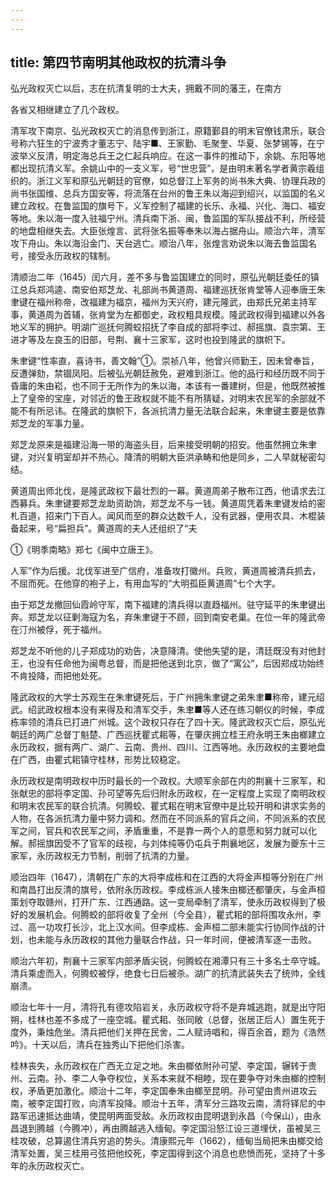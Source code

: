 ```yaml
---
---
---
```

title: 第四节南明其他政权的抗清斗争
---



弘光政权灭亡以后，志在抗清复明的士大夫，拥戴不同的藩王，在南方

各省又相继建立了几个政权。

清军攻下南京、弘光政权灭亡的消息传到浙江，原籍鄞县的明末官僚钱肃乐，联合号称六狂生的宁波秀才董志宁、陆宇■、王家勤、毛聚奎、华夏、张梦锡等，在宁波举义反清，明定海总兵王之仁起兵响应。在这一事件的推动下，余姚、东阳等地都出现抗清义军。余姚山中的一支义军，号“世忠营”，是由明末著名学者黄宗羲组织的。浙江义军和原弘光朝廷的官僚，如总督江上军务的尚书朱大典、协理兵政的尚书张国维、总兵方国安等，将流落在台州的鲁王朱以海迎到绍兴，以监国的名义建立政权。在鲁监国的旗号下，义军控制了福建的长乐、永福、兴化、海口、福安等地。朱以海一度入驻福宁州。清兵南下浙、闽，鲁监国的军队接战不利，所经营的地盘相继失去。大臣张煌言、武将张名振等奉朱以海占据舟山。顺治六年，清军攻下舟山。朱以海沿金门、天台逃亡。顺治八年，张煌言劝说朱以海去鲁监国名号，接受永历政权的辖制。

清顺治二年（1645）闰六月，差不多与鲁监国建立的同时，原弘光朝廷委任的镇江总兵郑鸿逵、南安伯郑芝龙、礼部尚书黄道周、福建巡抚张肯堂等人迎奉唐王朱聿键在福州称帝，改福建为福京，福州为天兴府，建元隆武，由郑氏兄弟主持军事，黄道周为首辅，张肯堂为左都御史，政权粗具规模。隆武政权得到福建以外各地义军的拥护。明湖广巡抚何腾蛟招抚了李自成的部将李过、郝摇旗、袁宗第、王进才等及左良玉的旧部，号荆、襄十三家军，这时也投到隆武的旗帜下。

朱聿键“性率直，喜诗书，善文翰”①。崇祯八年，他曾兴师勤王，因未曾奉旨，反遭弹劾，禁锢凤阳。后被弘光朝廷赦免，避难到浙江。他的品行和经历既不同于昏庸的朱由崧，也不同于无所作为的朱以海，本该有一番建树，但是，他既然被推上了皇帝的宝座，对邻近的鲁王政权就不能不有所猜疑，对明末农民军的余部就不能不有所忌讳。在隆武的旗帜下，各派抗清力量无法联合起来，朱聿键主要是依靠郑芝龙的军事力量。

郑芝龙原来是福建沿海一带的海盗头目，后来接受明朝的招安。他虽然拥立朱聿键，对兴复明室却并不热心。降清的明朝大臣洪承畴和他是同乡，二人早就秘密勾结。

黄道周出师北伐，是隆武政权下最壮烈的一幕。黄道周弟子散布江西，他请求去江西募兵。朱聿键要郑芝龙助资助饷，郑芝龙不与一钱。黄道周凭着朱聿键发给的密札百道，招来门下百人。闻风而至的群众达数千人，没有武器，便用农具、木棍装备起来，号“扁担兵”。黄道周的夫人还组织了“夫

①《明季南略》郑七《闽中立唐王》。

人军”作为后援。北伐军进至广信府，准备攻打徽州。兵败，黄道周被清兵抓去，不屈而死。在他穿的袍子上，有用血写的“大明孤臣黄道周”七个大字。

由于郑芝龙撤回仙霞岭守军，南下福建的清兵得以直趋福州。驻守延平的朱聿键出奔。郑芝龙以征剿海寇为名，弃朱聿键于不顾，回到南安老巢。在位一年的隆武帝在汀州被俘，死于福州。

郑芝龙不听他的儿子郑成功的劝告，决意降清。使他失望的是，清廷既没有对他封王，也没有任命他为闽粤总督，而是把他送到北京，做了“寓公”，后因郑成功始终不肯投降，而把他处死。

隆武政权的大学士苏观生在朱聿键死后，于广州拥朱聿键之弟朱聿■称帝，建元绍武。绍武政权根本没有来得及和清军交手，朱聿■等人还在练习朝仪的时候，李成栋率领的清兵已打进广州城。这个政权只存在了四十天。隆武政权灭亡后，原弘光朝廷的两广总督丁魁楚、广西巡抚瞿式耜等，在肇庆拥立桂王府永明王朱由榔建立永历政权，据有两广、湖广、云南、贵州、四川、江西等地。永历政权的主要地盘在广西，由瞿式耜镇守桂林，形势比较稳定。

永历政权是南明政权中历时最长的一个政权。大顺军余部在内的荆襄十三家军，和张献忠的部将李定国、孙可望等先后归附永历政权，在一定程度上实现了南明政权和明末农民军的联合抗清。何腾蛟、瞿式耜在明末官僚中是比较开明和讲求实务的人物，在各派抗清力量中努力调和。然而在不同派系的官兵之间，不同派系的农民军之间，官兵和农民军之间，矛盾重重，不是靠一两个人的意愿和努力就可以化解。郝摇旗因受不了官军的歧视，与刘体纯等仍屯兵于荆襄地区，发展为夔东十三家军，永历政权无力节制，削弱了抗清的力量。

顺治四年（1647），清朝在广东的大将李成栋和在江西的大将金声桓等分别在广州和南昌打出反清的旗号，依附永历政权。李成栋派人接朱由榔还都肇庆，与金声桓策划夺取赣州，打开广东、江西通路。这一变局牵制了清军，使永历政权得到了极好的发展机会。何腾蛟的部将收复了全州（今全县），瞿式耜的部将围攻永州，李过、高一功攻打长沙，北上汉水间。但李成栋、金声桓二部未能实行协同作战的计划，也未能与永历政权的其他力量联合作战，只一年时间，便被清军逐一击败。

顺治六年初，荆襄十三家军内部矛盾尖锐，何腾蛟在湘潭只有三十多名士卒守城。清兵乘虚而入，何腾蛟被俘，绝食七日后被杀。湖广的抗清武装失去了统帅，全线崩溃。

顺治七年十一月，清将孔有德攻陷岩关，永历政权守将不是弃城逃跑，就是出守阳朔，桂林也差不多成了一座空城。瞿式耜、张同敞（总督，张居正后人）置生死于度外，秉烛危坐。清兵把他们关押在民舍，二人赋诗唱和，得百余首，题为《浩然吟》。十天以后，清兵在独秀山下把他们杀害。

桂林丧失，永历政权在广西无立足之地。朱由榔依附孙可望、李定国，辗转于贵州、云南。孙、李二人争夺权位，关系本来就不相睦，现在要争夺对朱由榔的控制权，矛盾更加激化。顺治十二年，李定国奉朱由榔至昆明。孙可望由贵州进攻云南，被李定国打败，向清军投降。顺治十五年，清军分三路攻云南，清将铎尼的中路军迅速抵达曲靖，使昆明两面受敌。永历政权由昆明退到永昌（今保山），由永昌退到腾越（今腾冲），再由腾越逃入缅甸。李定国沿怒江设三道埋伏，虽被吴三桂攻破，总算遏住清兵穷追的势头。清康熙元年（1662），缅甸当局把朱由榔交给清军处置，吴三桂用弓弦把他绞死，李定国得到这个消息也悲愤而死，坚持了十多年的永历政权灭亡。